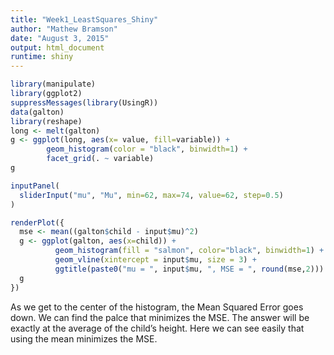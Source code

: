 ```yaml
---
title: "Week1_LeastSquares_Shiny"
author: "Mathew Bramson"
date: "August 3, 2015"
output: html_document
runtime: shiny
---
```

```r
library(manipulate)
library(ggplot2)
suppressMessages(library(UsingR))
data(galton)
library(reshape)
long <- melt(galton)
g <- ggplot(long, aes(x= value, fill=variable)) +
        geom_histogram(color = "black", binwidth=1) +
        facet_grid(. ~ variable)
g
```

```r
inputPanel(
  sliderInput("mu", "Mu", min=62, max=74, value=62, step=0.5)
)
```

```r
renderPlot({
  mse <- mean((galton$child - input$mu)^2)
  g <- ggplot(galton, aes(x=child)) +
          geom_histogram(fill = "salmon", color="black", binwidth=1) +
          geom_vline(xintercept = input$mu, size = 3) +
          ggtitle(paste0("mu = ", input$mu, ", MSE = ", round(mse,2)))
  g
})
```

As we get to the center of the histogram, the Mean Squared Error goes down. We can find the palce that minimizes the MSE. The answer will be exactly at the average of the child's height. Here we can see easily that using the mean minimizes the MSE.
